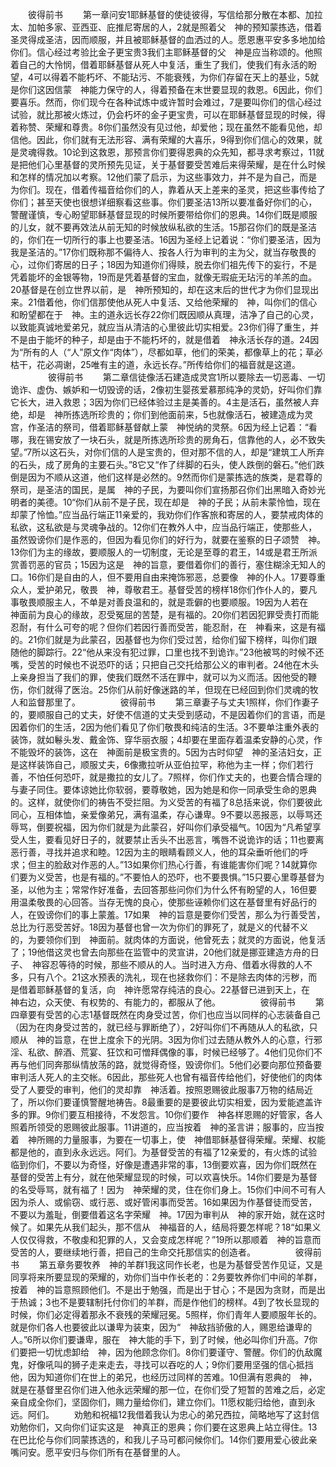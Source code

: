 　　彼得前书
　　第一章问安1耶稣基督的使徒彼得，写信给那分散在本都、加拉太、加帕多家、亚西亚、庇推尼寄居的人，2就是照着父　神的预知蒙拣选，借着圣灵得成圣洁，因而顺服，并且被耶稣基督的血洒过的人。愿恩惠平安多多地加给你们。信心经过考验比金子更宝贵3我们主耶稣基督的父　神是应当称颂的。他照着自己的大怜悯，借着耶稣基督从死人中复活，重生了我们，使我们有永活的盼望，4可以得着不能朽坏、不能玷污、不能衰残，为你们存留在天上的基业，5就是你们这因信蒙　神能力保守的人，得着预备在末世要显现的救恩。6因此，你们要喜乐。然而，你们现今在各种试炼中或许暂时会难过，7是要叫你们的信心经过试验，就比那被火炼过，仍会朽坏的金子更宝贵，可以在耶稣基督显现的时候，得着称赞、荣耀和尊贵。8你们虽然没有见过他，却爱他；现在虽然不能看见他，却信他。因此，你们就有无法形容、满有荣耀的大喜乐，9得到你们信心的效果，就是灵魂得救。10论到这救恩，那预言你们要得恩典的众先知，都寻求考察过，11就是把他们心里基督的灵所预先见证，关于基督要受苦难后来得荣耀，是在什么时候和怎样的情况加以考察。12他们蒙了启示，为这些事效力，并不是为自己，而是为你们。现在，借着传福音给你们的人，靠着从天上差来的圣灵，把这些事传给了你们；甚至天使也很想详细察看这些事。你们要圣洁13所以要准备好你们的心，警醒谨慎，专心盼望耶稣基督显现的时候所要带给你们的恩典。14你们既是顺服的儿女，就不要再效法从前无知的时候放纵私欲的生活。15那召你们的既是圣洁的，你们在一切所行的事上也要圣洁。16因为圣经上记着说：“你们要圣洁，因为我是圣洁的。”17你们既称那不偏待人、按各人行为审判的主为父，就当存敬畏的心，过你们寄居的日子；18因为知道你们得赎，脱去你们祖先传下的妄行，不是凭着能坏的金银等物，19而是凭着基督的宝血，就像无瑕疵无玷污的羊羔的血。20基督是在创立世界以前，是　神所预知的，却在这末后的世代才为你们显现出来。21借着他，你们信那使他从死人中复活、又给他荣耀的　神，叫你们的信心和盼望都在于　神。主的道永远长存22你们既因顺从真理，洁净了自己的心灵，以致能真诚地爱弟兄，就应当从清洁的心里彼此切实相爱。23你们得了重生，并不是由于能坏的种子，却是由于不能朽坏的，就是借着　神永活长存的道。24因为“所有的人（“人”原文作“肉体”），尽都如草，他们的荣美，都像草上的花；草必枯干，花必凋谢，25唯有主的道，永远长存。”所传给你们的福音就是这道。
　　
　　彼得前书
　　第二章信徒像活石建造成灵宫1所以要除去一切恶毒、一切诡诈、虚伪、嫉妒和一切毁谤的话，2像初生婴孩爱慕那纯净的灵奶，好叫你们靠它长大，进入救恩；3因为你们已经体验过主是美善的。4主是活石，虽然被人弃绝，却是　神所拣选所珍贵的；你们到他面前来，5也就像活石，被建造成为灵宫，作圣洁的祭司，借着耶稣基督献上蒙　神悦纳的灵祭。6因为经上记着：“看哪，我在锡安放了一块石头，就是所拣选所珍贵的房角石，信靠他的人，必不致失望。”7所以这石头，对你们信的人是宝贵的，但对那不信的人，却是“建筑工人所弃的石头，成了房角的主要石头。”8它又“作了绊脚的石头，使人跌倒的磐石。”他们跌倒是因为不顺从这道，他们这样是必然的。9然而你们是蒙拣选的族类，是君尊的祭司，是圣洁的国民，是属　神的子民，为要叫你们宣扬那召你们出黑暗入奇妙光明者的美德。10“你们从前不是子民，现在却是　神的子民；从前未蒙怜恤，现在却蒙了怜恤。”应当品行端正11亲爱的，我劝你们作客旅和寄居的人，要禁戒肉体的私欲，这私欲是与灵魂争战的。12你们在教外人中，应当品行端正，使那些人，虽然毁谤你们是作恶的，但因为看见你们的好行为，就要在鉴察的日子颂赞　神。13你们为主的缘故，要顺服人的一切制度，无论是至尊的君王，14或是君王所派赏善罚恶的官员；15因为这是　神的旨意，要借着你们的善行，塞住糊涂无知人的口。16你们是自由的人，但不要用自由来掩饰邪恶，总要像　神的仆人。17要尊重众人，爱护弟兄，敬畏　神，尊敬君王。基督受苦的榜样18你们作仆人的，要凡事敬畏顺服主人，不单是对善良温和的，就是乖僻的也要顺服。19因为人若在　神面前为良心的缘故，忍受冤屈的苦楚，是有福的。20你们若因犯罪受责打而能忍耐，有什么可夸的呢？但你们若因行善而受苦，能忍耐，在　神看来，这是有福的。21你们就是为此蒙召，因基督也为你们受过苦，给你们留下榜样，叫你们跟随他的脚踪行。22“他从来没有犯过罪，口里也找不到诡诈。”23他被骂的时候不还嘴，受苦的时候也不说恐吓的话；只把自己交托给那公义的审判者。24他在木头上亲身担当了我们的罪，使我们既然不活在罪中，就可以为义而活。因他受的鞭伤，你们就得了医治。25你们从前好像迷路的羊，但现在已经回到你们灵魂的牧人和监督那里了。
　　
　　彼得前书
　　第三章妻子与丈夫1照样，你们作妻子的，要顺服自己的丈夫，好使不信道的丈夫受到感动，不是因着你们的言语，而是因着你们的生活，2因为他们看见了你们敬畏和纯洁的生活。3不要单注重外表的装饰，就如鬈头发、戴金饰、穿华丽衣服；4却要在里面存着温柔安静的心灵，作不能毁坏的装饰，这在　神面前是极宝贵的。5因为古时仰望　神的圣洁妇女，正是这样装饰自己，顺服丈夫，6像撒拉听从亚伯拉罕，称他为主一样；你们若行善，不怕任何恐吓，就是撒拉的女儿了。7照样，你们作丈夫的，也要合情合理的与妻子同住。要体谅她比你软弱，要尊敬她，因为她是和你一同承受生命的恩典的。这样，就使你们的祷告不受拦阻。为义受苦的有福了8总括来说，你们要彼此同心，互相体恤，亲爱像弟兄，满有温柔，存心谦卑。9不要以恶报恶，以辱骂还辱骂，倒要祝福，因为你们就是为此蒙召，好叫你们承受福气。10因为“凡希望享受人生，要看见好日子的，就要禁止舌头不出恶言，嘴唇不说诡诈的话；11也要离恶行善，寻找并追求和睦。12因为主的眼睛看顾义人，他的耳朵垂听他们的呼求；但主的脸敌对作恶的人。”13如果你们热心行善，有谁能害你们呢？14就算你们要为义受苦，也是有福的。”不要怕人的恐吓，也不要畏惧。”15只要心里尊基督为圣，以他为主；常常作好准备，去回答那些问你们为什么怀有盼望的人，16但要用温柔敬畏的心回答。当存无愧的良心，使那些诬赖你们这在基督里有好品行的人，在毁谤你们的事上蒙羞。17如果　神的旨意是要你们受苦，那么为行善受苦，总比为行恶受苦好。18因为基督也曾一次为你们的罪死了，就是义的代替不义的，为要领你们到　神面前。就肉体的方面说，他曾死去；就灵的方面说，他复活了；19他借这灵也曾去向那些在监管中的灵宣讲，20他们就是挪亚建造方舟的日子、　神容忍等待的时候，那些不顺从的人。当时进入方舟、借着水得救的人不多，只有八个。21这水预表的洗礼，现在也拯救你们：不是除去肉体的污秽，而是借着耶稣基督的复活，向　神许愿常存纯洁的良心。22基督已进到天上，在　神右边，众天使、有权势的、有能力的，都服从了他。
　　
　　彼得前书
　　第四章要有受苦的心志1基督既然在肉身受过苦，你们也应当以同样的心志装备自己（因为在肉身受过苦的，就已经与罪断绝了），2好叫你们不再随从人的私欲，只顺从　神的旨意，在世上度余下的光阴。3因为你们过去随从教外人的心意，行邪淫、私欲、醉酒、荒宴、狂饮和可憎拜偶像的事，时候已经够了。4他们见你们不再与他们同奔那纵情放荡的路，就觉得奇怪，毁谤你们。5他们必要向那位预备要审判活人死人的主交帐。6因此，那些死人也曾有福音传给他们，好使他们的肉体受了人要受的审判，他们的灵却靠　神活着。按照恩赐彼此服事7万物的结局近了，所以你们要谨慎警醒地祷告。8最重要的是要彼此切实相爱，因为爱能遮盖许多的罪。9你们要互相接待，不发怨言。10你们要作　神各样恩赐的好管家，各人照着所领受的恩赐彼此服事。11讲道的，应当按着　神的圣言讲；服事的，应当按着　神所赐的力量服事，为要在一切事上，使　神借耶稣基督得荣耀。荣耀、权能都是他的，直到永永远远。阿们。为基督受苦的有福了12亲爱的，有火炼的试验临到你们，不要以为奇怪，好像是遭遇非常的事，13倒要欢喜，因为你们既然在基督的受苦上有分，就在他荣耀显现的时候，可以欢喜快乐。14你们要是为基督的名受辱骂，就有福了！因为　神荣耀的灵，住在你们身上。15你们中间不可有人因为杀人、或偷窃、或行恶、或好管闲事而受苦。16如果因为作基督徒而受苦，不要以为羞耻，倒要借着这名字荣耀　神。17因为审判从　神的家开始，就在这时候了。如果先从我们起头，那不信从　神福音的人，结局将要怎样呢？18“如果义人仅仅得救，不敬虔和犯罪的人，又会变成怎样呢？”19所以那顺着　神的旨意而受苦的人，要继续地行善，把自己的生命交托那信实的创造者。
　　
　　彼得前书
　　第五章务要牧养　神的羊群1我这同作长老，也是为基督受苦作见证，又是同享将来所要显现的荣耀的，劝你们当中作长老的：2务要牧养你们中间的羊群，按着　神的旨意照顾他们。不是出于勉强，而是出于甘心；不是因为贪财，而是出于热诚；3也不是要辖制托付你们的羊群，而是作他们的榜样。4到了牧长显现的时候，你们必定得着那永不衰残的荣耀冠冕。5照样，你们青年人要顺服年长的。就是你们各人也要彼此以谦卑为装束，因为“　神敌挡骄傲的人，赐恩给谦卑的人。”6所以你们要谦卑，服在　神大能的手下，到了时候，他必叫你们升高。7你们要把一切忧虑卸给　神，因为他顾念你们。8你们要谨守、警醒。你们的仇敌魔鬼，好像吼叫的狮子走来走去，寻找可以吞吃的人；9你们要用坚强的信心抵挡他，因为知道你们在世上的弟兄，也经历过同样的苦难。10但满有恩典的　神，就是在基督里召你们进入他永远荣耀的那一位，在你们受了短暂的苦难之后，必定亲自成全你们，坚固你们，赐力量给你们，建立你们。11愿权能归给他，直到永远。阿们。
　　劝勉和祝福12我借着我认为忠心的弟兄西拉，简略地写了这封信劝勉你们，又向你们证实这是　神真正的恩典；你们要在这恩典上站立得住。13在巴比伦与你们同蒙拣选的，和我儿子马可都问候你们。14你们要用爱心彼此亲嘴问安。愿平安归与你们所有在基督里的人。
　　
